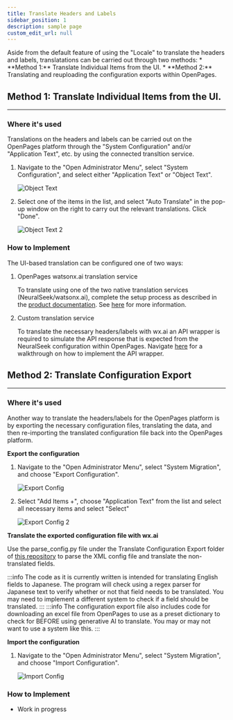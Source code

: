 ```yaml
---
title: Translate Headers and Labels
sidebar_position: 1
description: sample page
custom_edit_url: null
---
```


<div style={{ borderBottom: '1px solid #000', marginTop: '20px', marginBottom: '20px' }}></div>
Aside from the default feature of using the "Locale" to translate the headers and labels, translatations can be carried out through two methods:
* **Method 1:** Translate Individual Items from the UI.
* **Method 2:** Translating and reuploading the configuration exports within OpenPages.

## Method 1: Translate Individual Items from the UI.
--------

### Where it's used

Translations on the headers and labels can be carried out on the OpenPages platform through the "System Configuration" and/or "Application Text", etc. by using the connected transltion service.

1. Navigate to the "Open Administrator Menu", select "System Configuration", and select either "Application Text" or "Object Text".

    ![Object Text](../../../images/nav_headers.png)

2. Select one of the items in the list, and select "Auto Translate" in the pop-up window on the right to carry out the relevant translations. Click "Done".

    ![Object Text 2](../../../images/translate_headers.png)


### How to Implement

The UI-based translation can be configured one of two ways:
1. OpenPages watsonx.ai translation service

    To translate using one of the two native translation services (NeuralSeek/watsonx.ai), complete the setup process as described in the [product documentation](https://www.ibm.com/docs/en/openpages/9.0.0?topic=integrations-translation-services). See [here](../../Create/Translate%20User%20Fields/Native%20Translation%20Service) for more information.

2. Custom translation service

    To translate the necessary headers/labels with wx.ai an API wrapper is required to simulate the API response that is expected from the NeuralSeek configuration within OpenPages. Navigate [here](../../Create/Translate%20User%20Fields/Custom%20API%20Endpoint) for a walkthrough on how to implement the API wrapper.


## Method 2: Translate Configuration Export
--------

### Where it's used

Another way to translate the headers/labels for the OpenPages platform is by exporting the necessary configuration files, translating the data, and then re-importing the translated configuration file back into the OpenPages platform.

**Export the configuration**
1. Navigate to the "Open Administrator Menu", select "System Migration", and choose "Export Configuration".

    ![Export Config](../../../images/OP_ConfigExport.png)
2. Select "Add Items +", choose "Application Text" from the list and select all necessary items and select "Select"

    ![Export Config 2](../../../images/export.png)

**Translate the exported configuration file with wx.ai**

Use the parse_config.py file under the Translate Configuration Export folder of [this repository](https://github.com/ibm-client-engineering/solution-openpages-wxai-translation) to parse the XML config file and translate the non-translated fields.

:::info
The code as it is currently written is intended for translating English fields to Japanese. The program will check using a regex parser for Japanese text to verify whether or not that field needs to be translated. You may need to implement a different system to check if a field should be translated.
:::
:::info
The configuration export file also includes code for downloading an excel file from OpenPages to use as a preset dictionary to check for BEFORE using generative AI to translate. You may or may not want to use a system like this.
:::

**Import the configuration**
1. Navigate to the "Open Administrator Menu", select "System Migration", and choose "Import Configuration".

    ![Import Config](../../../images/import.png)

### How to Implement
* Work in progress

